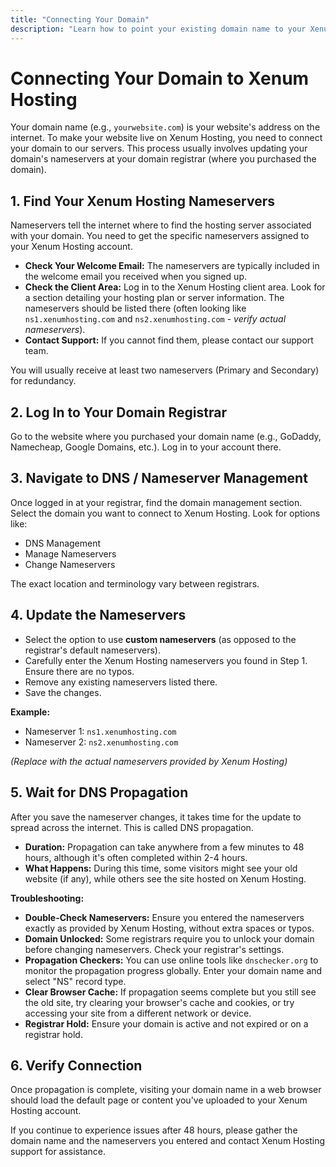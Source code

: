 ```yaml
---
title: "Connecting Your Domain"
description: "Learn how to point your existing domain name to your Xenum Hosting account by updating nameservers. Includes troubleshooting tips."
---
```


# Connecting Your Domain to Xenum Hosting

Your domain name (e.g., `yourwebsite.com`) is your website's address on the internet. To make your website live on Xenum Hosting, you need to connect your domain to our servers. This process usually involves updating your domain's nameservers at your domain registrar (where you purchased the domain).

## 1. Find Your Xenum Hosting Nameservers

Nameservers tell the internet where to find the hosting server associated with your domain. You need to get the specific nameservers assigned to your Xenum Hosting account.

*   **Check Your Welcome Email:** The nameservers are typically included in the welcome email you received when you signed up.
*   **Check the Client Area:** Log in to the Xenum Hosting client area. Look for a section detailing your hosting plan or server information. The nameservers should be listed there (often looking like `ns1.xenumhosting.com` and `ns2.xenumhosting.com` - *verify actual nameservers*).
*   **Contact Support:** If you cannot find them, please contact our support team.

You will usually receive at least two nameservers (Primary and Secondary) for redundancy.

## 2. Log In to Your Domain Registrar

Go to the website where you purchased your domain name (e.g., GoDaddy, Namecheap, Google Domains, etc.). Log in to your account there.

## 3. Navigate to DNS / Nameserver Management

Once logged in at your registrar, find the domain management section. Select the domain you want to connect to Xenum Hosting. Look for options like:

*   DNS Management
*   Manage Nameservers
*   Change Nameservers

The exact location and terminology vary between registrars.

## 4. Update the Nameservers

*   Select the option to use **custom nameservers** (as opposed to the registrar's default nameservers).
*   Carefully enter the Xenum Hosting nameservers you found in Step 1. Ensure there are no typos.
*   Remove any existing nameservers listed there.
*   Save the changes.

**Example:**
*   Nameserver 1: `ns1.xenumhosting.com`
*   Nameserver 2: `ns2.xenumhosting.com`

*(Replace with the actual nameservers provided by Xenum Hosting)*

## 5. Wait for DNS Propagation

After you save the nameserver changes, it takes time for the update to spread across the internet. This is called DNS propagation.

*   **Duration:** Propagation can take anywhere from a few minutes to 48 hours, although it's often completed within 2-4 hours.
*   **What Happens:** During this time, some visitors might see your old website (if any), while others see the site hosted on Xenum Hosting.

**Troubleshooting:**

*   **Double-Check Nameservers:** Ensure you entered the nameservers exactly as provided by Xenum Hosting, without extra spaces or typos.
*   **Domain Unlocked:** Some registrars require you to unlock your domain before changing nameservers. Check your registrar's settings.
*   **Propagation Checkers:** You can use online tools like `dnschecker.org` to monitor the propagation progress globally. Enter your domain name and select "NS" record type.
*   **Clear Browser Cache:** If propagation seems complete but you still see the old site, try clearing your browser's cache and cookies, or try accessing your site from a different network or device.
*   **Registrar Hold:** Ensure your domain is active and not expired or on a registrar hold.

## 6. Verify Connection

Once propagation is complete, visiting your domain name in a web browser should load the default page or content you've uploaded to your Xenum Hosting account.

If you continue to experience issues after 48 hours, please gather the domain name and the nameservers you entered and contact Xenum Hosting support for assistance.
